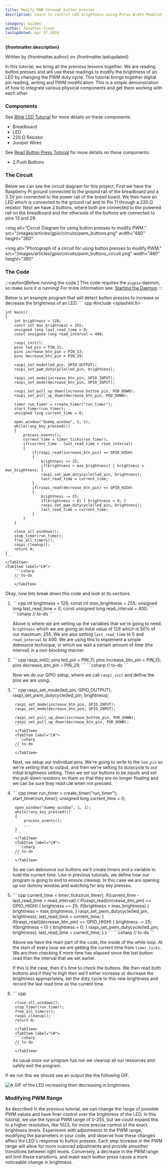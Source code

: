 ```yaml
---
title: Modify PWM through button presses
description: Learn to control LED brightness using Pulse Width Modulation (PWM) by button presses on a Raspberry Pi.

category: Guides
author: Jonathan Tynan
lastupdated: Apr 27 2024
---
```



**{frontmatter.description}**

Written by {frontmatter.author} on {frontmatter.lastupdated}

In this tutorial, we bring all the previous lessons together. We are reading button presses and will use these readings to modify the brightness of an LED by changing the PWM duty cycle. This tutorial brings together digital pin reading, writing and PWM modification. This is a simple demonstration of how to integrate various physical components and get them working with each other.

### Components

See [Blink LED Tutorial](/guides/gpio/10-00-blink-led/#components) for more details on these components.

- Breadboard
- LED
- 220 Ω Resistor
- Jumper Wires

See [Read Button Press Tutorial](/guides/gpio/10-01-read-button-press/#components) for more details on these components:

- 2 Push Buttons

### The Circuit

Below we can see the circuit diagram for this project. First we have the Raspberry Pi ground connected to the ground rail of the breadboard and a 3.3V pin connected to the power rail of the bread board. We then have an LED which is connected to the ground rail and to Pin 11 through a 220 Ω  resistor. Next we have 2 buttons, where both are connected to the powered rail on the breadboard and the otherside of the buttons are connected to pins 13 and 29.

<img
  alt="Circuit Diagram for using button presses to modify PWM."
  src="/images/articles/gpio/circuits/pwm_buttons.png"
  width="480"
  height="360"
></img>



<img
  alt="Photograph of a circuit for using button presses to modify PWM."
  src="/images/articles/gpio/circuits/pwm_buttons_circuit.png"
  width="480"
  height="360"
></img>

### The Code

:::caution[Before running the code.]
This code requires the `pigpio` daemon, so make sure it is running! For more information see: [Starting the Daemon](/guides/gpio/10-00-blink-led/#starting-the-daemon)
:::

Below is an example program that will detect button presses to increase or decrease the brightness of an LED.
<Tabs>
    <TabItem label="C++">
    ``` cpp
    #include <splashkit.h>

    int main()
    {
        int brightness = 128;
        const int max_brightness = 255;
        unsigned long last_read_time = 0;
        const unsigned long read_interval = 400;

        raspi_init();
        pins led_pin = PIN_11;
        pins increase_btn_pin = PIN_13;
        pins decrease_btn_pin = PIN_29;

        raspi_set_mode(led_pin, GPIO_OUTPUT);
        raspi_set_pwm_dutycycle(led_pin, brightness);

        raspi_set_mode(increase_btn_pin, GPIO_INPUT);
        raspi_set_mode(decrease_btn_pin, GPIO_INPUT);

        raspi_set_pull_up_down(increase_button_pin, PUD_DOWN);
        raspi_set_pull_up_down(decrease_btn_pin, PUD_DOWN);

        timer run_timer = create_timer("run_timer");
        start_timer(run_timer);
        unsigned long current_time = 0;

        open_window("dummy_window", 1, 1);
        while(!any_key_pressed())
        {
            process_events();
            current_time = timer_ticks(run_timer);
            if(current_time - last_read_time > read_interval)
            {
                if(raspi_read(increase_btn_pin) == GPIO_HIGH)
                {
                    brightness += 25;
                    if(brightness > max_brightness) { brightness = max_brightness; }
                    raspi_set_pwm_dutycycle(led_pin, brightness);
                    last_read_time = current_time;
                }
                if(raspi_read(decrease_btn_pin) == GPIO_HIGH)
                {
                    brightness -= 25;
                    if(brightness < 0) { brightness = 0; }
                    raspi_set_pwm_dutycycle(led_pin, brightness);
                    last_read_time = current_time;
                }
            }
        }

        close_all_windows();
        stop_timer(run_timer);
        free_all_timers();
        raspi_cleanup();
        return 0;
    }
    ```
    </TabItem>
    <TabItem label="C#">
        ```csharp
        // to-do
        ```
        </TabItem>
</Tabs>

Okay, now lets break down this code and look at its sections.

1.
    <Tabs>
        <TabItem label="C++">
        ``` cpp
        int brightness = 128;
        const int max_brightness = 255;
        unsigned long last_read_time = 0;
        const unsigned long read_interval = 400;
        ```
        </TabItem>
        <TabItem label="C#">
        ```csharp
        // to-do
        ```
        </TabItem>
    </Tabs>

    Above is where we are setting up the variables that we're going to need. `brightness` which we are giving an inital value of 128 which is 50% of our maximum, 255. We are also setting `last_read_time` to 0 and `read_interval` to 400. We are using this to implement a simple debounce technique, in which we wait a certain amount of time (the interval) in a non-blocking manner.
2.
    <Tabs>
        <TabItem label="C++">
        ``` cpp
        raspi_init();
        pins led_pin = PIN_11;
        pins increase_btn_pin = PIN_13;
        pins decrease_btn_pin = PIN_29;
        ```
        </TabItem>
        <TabItem label="C#">
        ```csharp
        // to-do
        ```
        </TabItem>
    </Tabs>

    Now we do our GPIO setup, where we call `raspi_init` and define the pins we are using.
3.
    <Tabs>
        <TabItem label="C++">
        ``` cpp
        raspi_set_mode(led_pin, GPIO_OUTPUT);
        raspi_set_pwm_dutycycle(led_pin, brightness);

        raspi_set_mode(increase_btn_pin, GPIO_INPUT);
        raspi_set_mode(decrease_btn_pin, GPIO_INPUT);

        raspi_set_pull_up_down(increase_button_pin, PUD_DOWN);
        raspi_set_pull_up_down(decrease_btn_pin, PUD_DOWN);
        ```
        </TabItem>
        <TabItem label="C#">
        ```csharp
        // to-do
        ```
        </TabItem>
    </Tabs>

    Next, we setup our individual pins. We're going to write to the `led_pin` so we're setting that to output, and then we're setting its dutycycle to our initial brightness setting. Then we set our buttons to be inputs and set the pull-down resistors on them so that they are no longer floating and we can be sure they read `LOW` when not pressed.

4.
    <Tabs>
        <TabItem label="C++">
        ``` cpp
        timer run_timer = create_timer("run_timer");
        start_timer(run_timer);
        unsigned long current_time = 0;

        open_window("dummy_window", 1, 1);
        while(!any_key_pressed())
        {
            process_events();
            ...
        }
        ```
        </TabItem>
        <TabItem label="C#">
        ```csharp
        // to-do
        ```
        </TabItem>
    </Tabs>

    So we can debounce our buttons we'll create timers and a variable to hold the current time. Like in previous tutorials, we define how our program is going to end to ensure cleanup. In this case we are opening up our dummy window and watching for any key presses.

5.
    <Tabs>
        <TabItem label="C++">
        ``` cpp
        current_time = timer_ticks(run_timer);
        if(current_time - last_read_time > read_interval)
        {
            if(raspi_read(increase_btn_pin) == GPIO_HIGH)
            {
                brightness += 25;
                if(brightness > max_brightness) { brightness = max_brightness; }
                raspi_set_pwm_dutycycle(led_pin, brightness);
                last_read_time = current_time;
            }
            if(raspi_read(decrease_btn_pin) == GPIO_HIGH)
            {
                brightness -= 25;
                if(brightness < 0) { brightness = 0; }
                raspi_set_pwm_dutycycle(led_pin, brightness);
                last_read_time = current_time;
            }
        }
        ```
        </TabItem>
        <TabItem label="C#">
        ```csharp
        // to-do
        ```
        </TabItem>
    </Tabs>

    Above we have the main part of the code, the inside of the while loop. At the start of every loop we are getting the current time from `timer_ticks`. We are then checking if more time has elapsed since the last button read than the interval that we set earlier.

    If this is the case, then it's time to check the buttons. We then read both buttons and if they're high then we'll either increase or decrease the brightness appropriately, set the duty cycle to this new brightness and record the last read time as the current time.
6.
    <Tabs>
        <TabItem label="C++">
        ``` cpp

        close_all_windows();
        stop_timer(run_timer);
        free_all_timers();
        raspi_cleanup();
        return 0;
        ```
        </TabItem>
        <TabItem label="C#">
        ```csharp
        // to-do
        ```
        </TabItem>
    </Tabs>

    As usual once our program has run we cleanup all our resources and safely exit the program.

If we run this we should see an output like the following GIF.

![A GIF of the LED increasing then decreasing in brightness.](/gifs/articles/gpio/pwm_button.gif)

### Modifying PWM Range

As described in the previous tutorial, we can change the range of possible PWM values and have finer control over the brightness of the LED. In this tutorial, we use the typical PWM range of 0-255, but we could expand this to a higher resolution, like 1023, for more precise control of the exact brightness levels. Experiment with adjustments to the PWM range, modifying the parameters in your code, and observe how these changes affect the LED's response to button presses. Each step increase in the PWM range will allow for more nuanced adjustments and provide smoother transitions between light levels. Conversely, a decrease in the PWM range will limit these transitions, and make each button press cause a more noticeable change in brightness.
